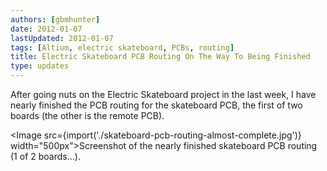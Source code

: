 ```yaml
---
authors: [gbmhunter]
date: 2012-01-07
lastUpdated: 2012-01-07
tags: [Altium, electric skateboard, PCBs, routing]
title: Electric Skateboard PCB Routing On The Way To Being Finished
type: updates
---
```


After going nuts on the Electric Skateboard project in the last week, I have nearly finished the PCB routing for the skateboard PCB, the first of two boards (the other is the remote PCB).

<Image src={import('./skateboard-pcb-routing-almost-complete.jpg')} width="500px">Screenshot of the nearly finished skateboard PCB routing (1 of 2 boards...).</Image>
